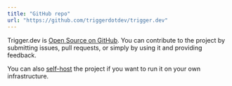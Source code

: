 ```yaml
---
title: "GitHub repo"
url: "https://github.com/triggerdotdev/trigger.dev"
---
```


Trigger.dev is [Open Source on GitHub](https://github.com/triggerdotdev/trigger.dev). You can contribute to the project by submitting issues, pull requests, or simply by using it and providing feedback.

You can also [self-host](/v3/open-source-self-hosting) the project if you want to run it on your own infrastructure.
